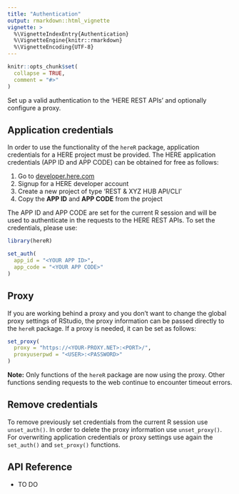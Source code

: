```yaml
---
title: "Authentication"
output: rmarkdown::html_vignette
vignette: >
  %\VignetteIndexEntry{Authentication}
  %\VignetteEngine{knitr::rmarkdown}
  %\VignetteEncoding{UTF-8}
---
```


```r
knitr::opts_chunk$set(
  collapse = TRUE,
  comment = "#>"
)
```

Set up a valid authentication to the 'HERE REST APIs' and optionally configure a proxy.

## Application credentials
In order to use the functionality of the `hereR` package, application credentials for a HERE project must be provided. The HERE application credentials (APP ID and APP CODE) can be obtained for free as follows:

1. Go to [developer.here.com](https://developer.here.com/)
2. Signup for a HERE developer account
3. Create a new project of type 'REST & XYZ HUB API/CLI'
4. Copy the **APP ID** and **APP CODE** from the project

The APP ID and APP CODE are set for the current R session and will be used to authenticate in the requests to the HERE REST APIs.
To set the credentials, please use:

```r
library(hereR)

set_auth(
  app_id = "<YOUR APP ID>",
  app_code = "<YOUR APP CODE>"
)
```

## Proxy
If you are working behind a proxy and you don't want to change the global proxy settings of RStudio, the proxy information can be passed directly to the `hereR` package.
If a proxy is needed, it can be set as follows: 

```r
set_proxy(
  proxy = "https://<YOUR-PROXY.NET>:<PORT>/",
  proxyuserpwd = "<USER>:<PASSWORD>"
)
```

**Note:** Only functions of the `hereR` package are now using the proxy. Other functions sending requests to the web continue to encounter timeout errors.

## Remove credentials
To remove previously set credentials from the current R session use `unset_auth()`. In order to delete the proxy information use `unset_proxy()`. For overwriting application credentials or proxy settings use again the `set_auth()` and `set_proxy()` functions.

## API Reference

* TO DO
